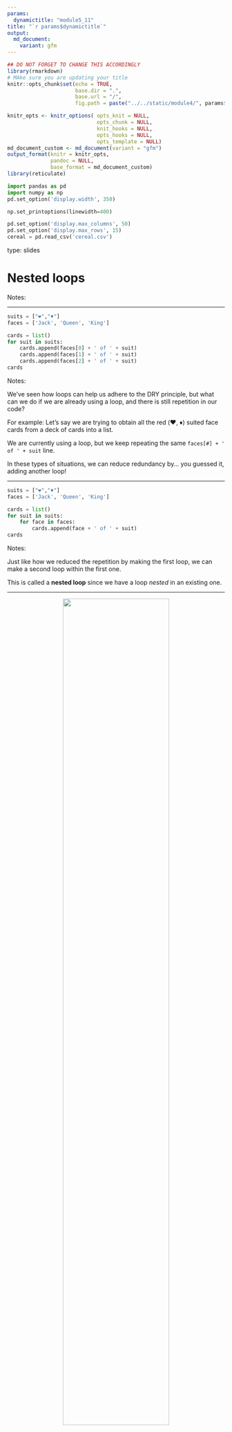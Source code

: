 ```yaml
---
params:
  dynamictitle: "module5_11"
title: "`r params$dynamictitle`"
output: 
  md_document:
    variant: gfm
---
```



```r
## DO NOT FORGET TO CHANGE THIS ACCORDINGLY 
library(rmarkdown)
# MAke sure you are updating your title 
knitr::opts_chunk$set(echo = TRUE,
                      base.dir = ".", 
                      base.url = "/",
                      fig.path = paste("../../static/module4/", params$dynamictitle,"/", sep = ""))

knitr_opts <- knitr_options( opts_knit = NULL,
                             opts_chunk = NULL,
                             knit_hooks = NULL,
                             opts_hooks = NULL,
                             opts_template = NULL)
md_document_custom <- md_document(variant = "gfm")
output_format(knitr = knitr_opts,
              pandoc = NULL,
              base_format = md_document_custom)
library(reticulate)

```


```python
import pandas as pd
import numpy as np
pd.set_option('display.width', 350)

np.set_printoptions(linewidth=400)

pd.set_option('display.max_columns', 50)
pd.set_option('display.max_rows', 15)
cereal = pd.read_csv('cereal.csv')
```

type: slides


# Nested loops

Notes: <br>

---


```python
suits = ["❤︎","♦"]
faces = ['Jack', 'Queen', 'King']

cards = list()
for suit in suits:
    cards.append(faces[0] + ' of ' + suit)
    cards.append(faces[1] + ' of ' + suit)
    cards.append(faces[2] + ' of ' + suit)
cards
```



Notes: 

We've seen how loops can help us adhere to the DRY principle, but what can we do if we are already using a loop, and there is still repetition in our code?     

For example: Let's say we are trying to obtain all the red (♥️, ♦️) suited face cards from a deck of cards into a list.

We are currently using a loop, but we keep repeating the same `faces[#] + ' of ' + suit` line. 

In these types of situations, we can reduce redundancy by... you guessed it, adding another loop! 

---


```python
suits = ["❤︎","♦︎"]
faces = ['Jack', 'Queen', 'King']

cards = list()
for suit in suits:
    for face in faces: 
        cards.append(face + ' of ' + suit)
cards
```



Notes: 

Just like how we reduced the repetition by making the first loop, we can make a second loop within the first one. 

This is called a **nested loop** since we have a loop *nested* in an existing one. 

---



<center><img src='/module5/nested1.png' width="70%"></center>

Notes: 

We enter into the outer loop, where the first element in suits is `♥️`.

---




<center><img src='/module5/nested2.png' width="70%"></center>

Notes: 

The next line constructs the second loop, which iterates over the list `faces`.  

The first element in this list is `Jack`.

---




<center><img src='/module5/nested3.png' width="70%"></center>

Notes: 

The following indented line of code creates a string containing the suit (`♥️`)  and the face (`Jack`) in the current iterations and append it to the list `cards`.

---



<center><img src='/module5/nested4.png' width="70%"></center>

Notes:

Once we have appended this to `cards`, the inner loop moves onto the second element in the `faces` list, which has the value `Queen`.

Notice how we are still on the first element (`♥️`) in the `suit` list.  

---


<center><img src='/module5/nested5.png' width="70%"></center>

Notes:

We create a string containing the suit (`♥️`) and the face (`Queen`) of this current iteration, which is `Queen of ♥️`  and add it to the list `cards`.

---


<center><img src='/module5/nested6.png' width="70%"></center>

Notes: 

Since we finish all the code in the inner loop's second iteration, we can move on the third element in list `faces,` which is `King`.

---



<center><img src='/module5/nested7.png' width="70%"></center>



Notes: 


The string `King of ♥️` is added to the `cards` list.

It's at this point that we have finished all the elements in the inner loop; where do we go now? 

---



<center><img src='/module5/nested8.png' width="70%"></center>

Notes: 

Now that all the elements in `faces` have been iterated over, can we move on to the next iteration in the outer loop? 

This involves of iterating to the next element (`♦️`)  in the list `suits`.

---


<center><img src='/module5/nested9.png' width="70%"></center>

Notes: 

We now restart iterating over `faces` again in the inner loop, starting with `Jack`.

---


<center><img src='/module5/nested10.png' width="70%"></center>

Notes:

We iterate over each element in `faces` again, appending the strings  `'Jack of ♦'`, `'Queen of ♦'`, `'King of ♦'` at each iteration until reaching the end of the list `faces`.


---



<center><img src='/module5/nested11.png' width="70%"></center>

Notes: 

Since we have reached the end of both the lists `suits` and `faces`, all the iterations in the inner and outer loops have finished. 

We exit the loops and executes the next line of code, which displays the list `cards`.

---


```python
cards = list()
for suit in suits:
    print(suit)
    for face in faces: 
        print(face)
        cards.append(face + ' of ' + suit)
cards
```
```out
❤︎
Jack
Queen
King
♦
Jack
Queen
King
['Jack of ❤︎', 'Queen of ❤︎', 'King of ❤︎', 'Jack of ♦', 'Queen of ♦', 'King of ♦']
```



Notes: 

By looking at the output, we notice that all the heart(♥️) face cards are added to the list first.  

That means the first iteration of the outer loop waits for the inner loop to finish going through all the face elements before starting the next element in `suit`. 

Python then re-iterates over the inner loop again for the second element (♦️) in the outer loop. 

The outer loop cannot move onto its next iteration until the inner loop has reached the last item in its collection. 

---

<center><img src='/module5/loop33.gif' width="90%"></center>


Notes: 

Let's see exactly what is happening again in the animation below.

---

# Let’s apply what we learned!

Notes: <br>
